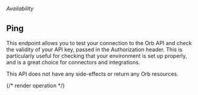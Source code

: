 ###### *Availability*

## Ping

This endpoint allows you to test your connection to the Orb API and check the validity of your API key, passed in
the Authorization header. This is particularly useful for checking that your environment is set up properly, and is
a great choice for connectors and integrations.

This API does not have any side-effects or return any Orb resources.

{/* render operation */}
